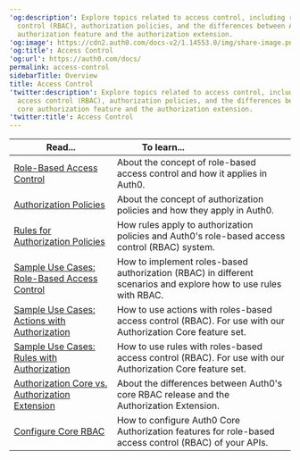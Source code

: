 ---
'og:description': Explore topics related to access control, including role-based access
  control (RBAC), authorization policies, and the differences between Auth0's core
  authorization feature and the authorization extension.
'og:image': https://cdn2.auth0.com/docs-v2/1.14553.0/img/share-image.png
'og:title': Access Control
'og:url': https://auth0.com/docs/
permalink: access-control
sidebarTitle: Overview
title: Access Control
'twitter:description': Explore topics related to access control, including role-based
  access control (RBAC), authorization policies, and the differences between Auth0's
  core authorization feature and the authorization extension.
'twitter:title': Access Control
---
<table class="table"><thead>
<tr>
<th><strong>Read...</strong></th>
<th><strong>To learn...</strong>                                </th>
</tr>
</thead>
<tbody>
<tr>
<td><a href="/docs/manage-users/access-control/rbac">Role-Based Access Control</a></td>
<td>About the concept of role-based access control and how it applies in Auth0.</td>
</tr>
<tr>
<td><a href="/docs/manage-users/access-control/authorization-policies">Authorization Policies</a></td>
<td>About the concept of authorization policies and how they apply in Auth0.</td>
</tr>
<tr>
<td><a href="/docs/manage-users/access-control/rules-for-authorization-policies">Rules for Authorization Policies</a></td>
<td>How rules apply to authorization policies and Auth0's role-based access control (RBAC) system.</td>
</tr>
<tr>
<td><a href="/docs/manage-users/access-control/sample-use-cases-role-based-access-control">Sample Use Cases: Role-Based Access Control</a></td>
<td>How to implement roles-based authorization (RBAC) in different scenarios and explore how to use rules with RBAC.</td>
</tr>
<tr>
<td><a href="/docs/manage-users/access-control/sample-use-cases-actions-with-authorization">Sample Use Cases: Actions with Authorization</a></td>
<td>How to use actions with roles-based access control (RBAC). For use with our Authorization Core feature set.</td>
</tr>
<tr>
<td><a href="/docs/manage-users/access-control/sample-use-cases-rules-with-authorization">Sample Use Cases: Rules with Authorization</a></td>
<td>How to use rules with roles-based access control (RBAC). For use with our Authorization Core feature set.</td>
</tr>
<tr>
<td><a href="/docs/manage-users/access-control/authorization-core-vs-authorization-extension">Authorization Core vs. Authorization Extension</a></td>
<td>About the differences between Auth0's core RBAC release and the Authorization Extension.</td>
</tr>
<tr>
<td><a href="/docs/manage-users/access-control/configure-core-rbac">Configure Core RBAC</a></td>
<td>How to configure Auth0 Core Authorization features for role-based access control (RBAC) of your APIs.</td>
</tr>
</tbody>
</table>